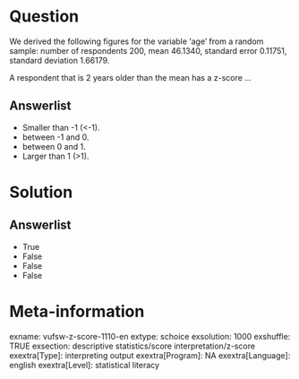 Question
========
We derived the following figures for the variable ‘age’ from a random
sample: number of respondents 200, mean 46.1340, standard error 0.11751,
standard deviation 1.66179.  
  
A respondent that is 2 years older than the mean has a z-score …

Answerlist
----------
* Smaller than -1 (&lt;-1).
* between -1 and 0.
* between 0 and 1.
* Larger than 1 (&gt;1).

Solution
========










Answerlist
----------
* True
* False
* False
* False

Meta-information
================
exname: vufsw-z-score-1110-en
extype: schoice
exsolution: 1000
exshuffle: TRUE
exsection: descriptive statistics/score interpretation/z-score
exextra[Type]: interpreting output
exextra[Program]: NA
exextra[Language]: english
exextra[Level]: statistical literacy

